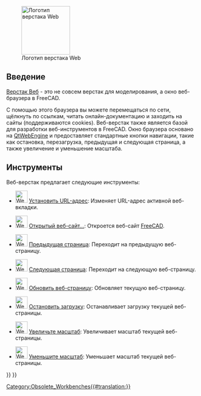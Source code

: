 <languages/>

{{Docnav
|
|
|IconL=
|IconR=
}}

{{VeryImportantMessage|После версии 0.21 '''верстак Веб''' в комплект программы больше не входит.}}

[[Image:Workbench_Web.svg|thumb|128px|Логотип верстака Web]]

<span id="Introduction"></span>
==Введение==

[[Web_Workbench/ru|Верстак Веб]] - это не совсем верстак для моделирования, а окно веб-браузера в FreeCAD.

С помощью этого браузера вы можете перемещаться по сети, щёлкнуть по ссылкам, читать онлайн-документацию и заходить на сайты (поддерживаются cookies). Веб-верстак также является базой для разработки веб-инструментов в FreeCAD. Окно браузера основано на [https://wiki.qt.io/QtWebEngine QtWebEngine] и предоставляет стандартные кнопки навигации, такие как остановка, перезагрузка, предыдущая и следующая страница, а также увеличение и уменьшение масштаба.

<span id="Tools"></span>
== Инструменты == 

Веб-верстак предлагает следующие инструменты:

* [[File:Web_BrowserSetURL.svg|32px]] [[Web_BrowserSetURL/ru|Установить URL-адрес]]: Изменяет URL-адрес активной веб-вкладки.

* [[File:Web_OpenWebsite.svg|32px]] [[Web_OpenWebsite/ru|Открытый веб-сайт...]]: Откроется веб-сайт [https://freecadweb.org FreeCAD].

* [[File:Web_BrowserBack.svg|32px]] [[Web_BrowserBack/ru|Предыдущая страница]]: Переходит на предыдущую веб-страницу.

* [[File:Web_BrowserNext.svg|32px]] [[Web_BrowserNext/ru|Следующая страница]]: Переходит на следующую веб-страницу.

* [[File:Web_BrowserRefresh.svg|32px]] [[Web_BrowserRefresh/ru|Обновить веб-страницу]]: Обновляет текущую веб-страницу.

* [[File:Web_BrowserStop.svg|32px]] [[Web_BrowserStop/ru|Остановить загрузку]]: Останавливает загрузку текущей веб-страницы.

* [[File:Web_BrowserZoomIn.svg|32px]] [[Web_BrowserZoomIn/ru|Увеличьте масштаб]]: Увеличивает масштаб текущей веб-страницы.

* [[File:Web_BrowserZoomOut.svg|32px]] [[Web_BrowserZoomOut/ru|Уменьшите масштаб]]: Уменьшает масштаб текущей веб-страницы.


{{Docnav
|
|
|IconL=
|IconR=
}}

{{Web Tools navi{{#translation:}}}}
{{Userdocnavi{{#translation:}}}}
[[Category:Obsolete_Workbenches{{#translation:}}]]